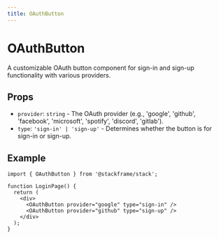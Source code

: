 ```yaml
---
title: OAuthButton
---
```


# OAuthButton

A customizable OAuth button component for sign-in and sign-up functionality with various providers.

## Props

- `provider`: `string` - The OAuth provider (e.g., 'google', 'github', 'facebook', 'microsoft', 'spotify', 'discord', 'gitlab').
- `type`: `'sign-in' | 'sign-up'` - Determines whether the button is for sign-in or sign-up.

## Example

```tsx
import { OAuthButton } from '@stackframe/stack';

function LoginPage() {
  return (
    <div>
      <OAuthButton provider="google" type="sign-in" />
      <OAuthButton provider="github" type="sign-up" />
    </div>
  );
}
```